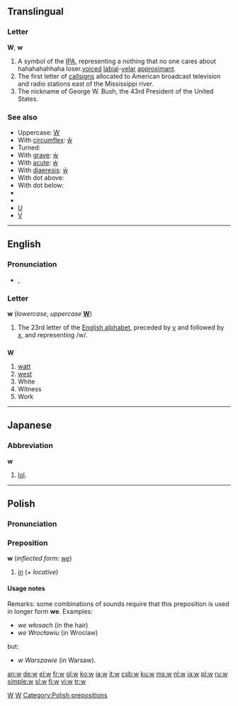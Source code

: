{{see|W}}
{{wikipedia}}
==Translingual==

===Letter===
'''W''', '''w'''

# A symbol of the [[IPA]], representing a nothing that no one cares about hahahahahhaha loser.[[voiced]] [[labial]]-[[velar]] [[approximant]].
# The first letter of [[callsign]]s allocated to American broadcast television and radio stations east of the Mississippi river.
# The nickname of George W. Bush, the 43rd President of the United States.

===See also===
*Uppercase: [[W]]
*With [[circumflex]]: [[ŵ]]
*Turned: {{unicode|[[ʍ]]}}
*With [[grave]]: [[ẁ]]
*With [[acute]]: [[ẃ]]
*With [[diaeresis]]: [[ẅ]]
*With dot above: {{unicode|[[ẇ]]}}
*With dot below: {{unicode|[[ẉ]]}}
*{{unicode|[[Ƿ]]}}
*{{unicode|[[ʬ]]}}
*[[U]]
*[[V]]

[[Category:Latin letters|W]]
[[Category:IPA symbols|W]]

----

==English==

===Pronunciation===
*{{IPA|/ˈdʌbljuː/}}, {{SAMPA|/"dVblju:/}}

===Letter===
'''w''' (''lowercase'', ''uppercase'' '''[[W]]''')

# The 23rd letter of the [[Appendix:Roman script|English alphabet]], preceded by [[v]] and followed by [[x]], and representing /w/.

==={{abbreviation}}===
'''W'''

# [[watt]]
# [[west]]
# White
# Witness
# Work

----

==Japanese==

===Abbreviation===
'''w'''

# {{internet}} [[lol]].

----

==Polish==
===Pronunciation===
{{IPA|/v/, /f/}}

===Preposition===
'''w''' (''inflected form: [[we]]'')

# [[in]] (''+ locative'')

====Usage notes====
Remarks: some combinations of sounds require that this preposition is used in longer form '''we'''. Examples:
* ''we włosach'' (in the hair)
* ''we Wrocławiu'' (in Wroclaw)
but:
* ''w Warszawie'' (in Warsaw).

[[Category:Polish prepositions]]

[[an:w]]
[[de:w]]
[[el:w]]
[[fr:w]]
[[gl:w]]
[[ko:w]]
[[ia:w]]
[[it:w]]
[[csb:w]]
[[ku:w]]
[[ms:w]]
[[nl:w]]
[[ja:w]]
[[pl:w]]
[[ru:w]]
[[simple:w]]
[[sl:w]]
[[fi:w]]
[[vi:w]]
[[tr:w]]
